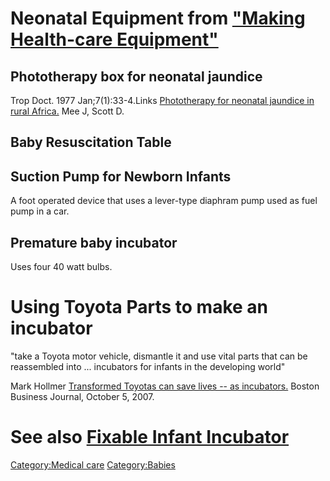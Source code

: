 = Neonatal Equipment from [[Book_reviews#Making_Health_Care_Equipment_-_Ideas_for_local_design_and_production|"Making Health-care Equipment"]] =
== Phototherapy box for neonatal jaundice ==
Trop Doct. 1977 Jan;7(1):33-4.Links
[http://www.ncbi.nlm.nih.gov/sites/entrez?Db=pubmed&Cmd=ShowDetailView&TermToSearch=841688&ordinalpos=70&itool=EntrezSystem2.PEntrez.Pubmed.Pubmed_ResultsPanel.Pubmed_RVDocSum Phototherapy for neonatal jaundice in rural Africa.] Mee J, Scott D.

== Baby Resuscitation Table ==
== Suction Pump for Newborn Infants ==
A foot operated device that uses a lever-type diaphram pump used as fuel pump in a car.

== Premature baby incubator ==
Uses four 40 watt bulbs.

= Using Toyota Parts to make an incubator =
"take a Toyota motor vehicle, dismantle it and use vital parts that can be reassembled into ... incubators for infants in the developing world"

Mark Hollmer [http://boston.bizjournals.com/boston/stories/2007/10/08/newscolumn2.html Transformed Toyotas can save lives -- as incubators.] Boston Business Journal, October 5, 2007.

= See also [[Fixable Infant Incubator]] =
[[Category:Medical care]]
[[Category:Babies]]